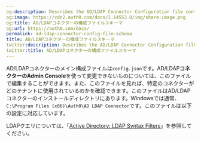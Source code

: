 ```yaml
---
og:description: Describes the AD/LDAP Connector Configuration file contents.
og:image: https://cdn2.auth0.com/docs/1.14553.0/img/share-image.png
og:title: AD/LDAPコネクターの構成ファイルスキーマ
og:url: https://auth0.com/docs/
permalink: ad-ldap-connector-config-file-schema
title: AD/LDAPコネクターの構成ファイルスキーマ
twitter:description: Describes the AD/LDAP Connector Configuration file contents.
twitter:title: AD/LDAPコネクターの構成ファイルスキーマ
---
```


AD/LDAPコネクターのメイン構成ファイルは`config.json`です。AD/LDAP**コネクターのAdmin Console**を使って変更できないものについては、このファイルで編集することができます。また、このファイルを見れば、特定のコネクターがどのテナントに使用されているのかを確認できます。このファイルはAD/LDAPコネクターのインストールディレクトリにあります。Windowsでは通常、`C:\Program Files (x86)\Auth0\AD LDAP Connector`です。このファイルは以下の設定に対応しています。



LDAPクエリについては、「[Active Directory: LDAP Syntax Filters](https://social.technet.microsoft.com/wiki/contents/articles/5392.active-directory-ldap-syntax-filters.aspx)」を参照してください。